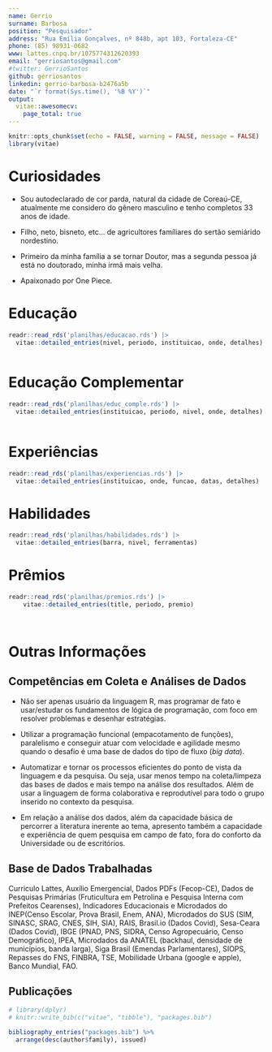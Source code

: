 ```yaml
---
name: Gerrio
surname: Barbosa
position: "Pesquisador"
address: "Rua Emília Gonçalves, nº 848b, apt 103, Fortaleza-CE"
phone: (85) 98931-0682
www: lattes.cnpq.br/1075774312620393
email: "gerriosantos@gmail.com"
#twitter: GerrioSantos
github: gerriosantos
linkedin: gerrio-barbosa-b2476a5b
date: "`r format(Sys.time(), '%B %Y')`"
output: 
  vitae::awesomecv:
    page_total: true
---
```


```r
knitr::opts_chunk$set(echo = FALSE, warning = FALSE, message = FALSE)
library(vitae)
```



# Curiosidades

- Sou autodeclarado de cor parda, natural da cidade de Coreaú-CE, atualmente me considero do gênero masculino e tenho completos 33 anos de idade.

- Filho, neto, bisneto, etc... de agricultores famíliares do sertão semiárido nordestino.

- Primeiro da minha família a se tornar Doutor, mas a segunda pessoa já está no doutorado, minha irmã mais velha.

- Apaixonado por One Piece.


# Educação

```r
readr::read_rds('planilhas/educacao.rds') |>
  vitae::detailed_entries(nivel, periodo, instituicao, onde, detalhes)
  
```

# Educação Complementar

```r
readr::read_rds('planilhas/educ_comple.rds') |>
  vitae::detailed_entries(instituicao, periodo, nivel, onde, detalhes)
  
```



# Experiências

```r
readr::read_rds('planilhas/experiencias.rds') |> 
  vitae::detailed_entries(instituicao, onde, funcao, datas, detalhes)


```


# Habilidades

```r

readr::read_rds('planilhas/habilidades.rds') |> 
  vitae::detailed_entries(barra, nivel, ferramentas)


```

# Prêmios

```r
readr::read_rds('planilhas/premios.rds') |> 
    vitae::detailed_entries(title, periodo, premio)

  

```

# Outras Informações

## **Competências em Coleta e Análises de Dados**

 - Não ser apenas usuário da linguagem R, mas programar de fato e usar/estudar os fundamentos de lógica de programação, com foco em resolver problemas e desenhar estratégias.
 
 - Utilizar a programação funcional (empacotamento de funções), paralelismo e conseguir atuar com velocidade e agilidade mesmo quando o desafio é uma base de dados do tipo de fluxo (_big data_).
 
 - Automatizar e tornar os processos eficientes do ponto de vista da linguagem e da pesquisa. Ou seja, usar menos tempo na coleta/limpeza das bases de dados e mais tempo na análise dos resultados. Além de usar a linguagem de forma colaborativa e reprodutível para todo o grupo inserido no contexto da pesquisa.
 

 - Em relação a análise dos dados, além da capacidade básica de percorrer a literatura inerente ao tema, apresento também a capacidade e experiência de quem pesquisa em campo de fato, fora do conforto da Universidade ou de escritórios.
 

 
## **Base de Dados Trabalhadas**

Curriculo Lattes, Auxílio Emergencial, Dados PDFs (Fecop-CE), Dados de Pesquisas Primárias (Fruticultura em Petrolina e Pesquisa Interna com Prefeitos Cearenses), Indicadores Educacionais e Microdados do INEP(Censo Escolar, Prova Brasil, Enem, ANA), Microdados do SUS (SIM, SINASC,  SRAG, CNES, SIH, SIA), RAIS, Brasil.io (Dados Covid), Sesa-Ceara (Dados Covid), IBGE (PNAD, PNS, SIDRA, Censo Agropecuário, Censo Demográfico), IPEA, Microdados da ANATEL (backhaul, densidade de municípios, banda larga), Siga Brasil (Emendas Parlamentares), SIOPS, Repasses do FNS, FINBRA, TSE, Mobilidade Urbana (google e apple), Banco Mundial, FAO.



## **Publicações**

```r
# library(dplyr)
# knitr::write_bib(c("vitae", "tibble"), "packages.bib")

bibliography_entries("packages.bib") %>%
  arrange(desc(author$family), issued)
```

